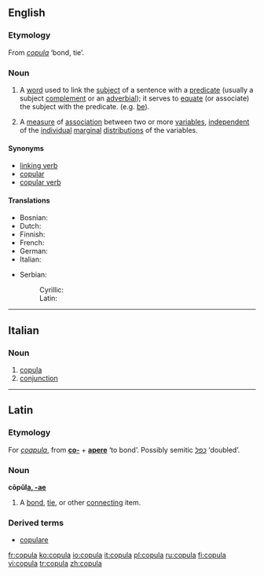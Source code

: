 {{wikipedia|copula}}
==English==

===Etymology===
From {{L.}} ''[[#Latin|copula]]'' ‘bond, tie’.

===Noun===
{{en-noun}}

# {{grammar}} A [[word]] used to link the [[subject]] of a sentence with a [[predicate]] (usually a subject [[complement]] or an [[adverbial]]); it serves to [[equate]] (or associate) the subject with the predicate. (e.g. [[be]]).
# {{statistics}} A [[measure]] of [[association]] between two or more [[variable]]s, [[independent]] of the [[individual]] [[marginal]] [[distribution]]s of the variables.<!--This is encyclopedic: Sklar’s theorem states this is always possible, and if the marginal distributions are continuous, then the copula is unique.  Basically, the copula density plots the quantiles of the variable against each other, and the copula C(x1,x2,&hellip;)=Integral from (0,0,0&hellip;) to (X1=x1,X2=x2,&hellip;) of the copula density.  The copula is always a number between zero and one.  If the marginals are Gaussian and you use a Gaussian copula, you get a correlation.-->

====Synonyms====
*[[linking verb]]
*[[copular]]
*[[copular verb]]

====Translations====
{{trans-top|grammar: linking kind of word}}
*Bosnian: {{t-|bs|kopula|f}}
*Dutch: {{t|nl|koppelwerkwoord|n}}
* Finnish: {{t-|fi|kopula}}
* French: {{t+|fr|copule|f}}
* German: {{t|de|Kopula|n}}
*Italian: {{t+|it|copula|f}}
{{trans-mid}}
*Serbian:
*:Cyrillic: {{t-|sr|копула|m}}
*:Latin: {{t-|sr|kopula|m}}
{{trans-bottom}}

{{trans-top|statistics: measure of association}}
{{trans-mid}}
{{trans-bottom}}

----

==Italian==

===Noun===
{{it-noun|copul|f|a|e}}

# [[copula#English|copula]]
# [[conjunction]]

----

==Latin==

===Etymology===
For ''[[coapula]]'', from '''[[co-]]''' + '''[[apere]]''' ‘to bond’.  Possibly semitic ''[[כפל]]'' ‘doubled’.

===Noun===
'''cōpŭl[[Wiktionary Appendix:Latin first declension|a, -ae]]''' {{f}}

# A [[bond]], [[tie]], or other [[connect]]ing item.

===Derived terms===
* [[copulare]]

[[fr:copula]]
[[ko:copula]]
[[io:copula]]
[[it:copula]]
[[pl:copula]]
[[ru:copula]]
[[fi:copula]]
[[vi:copula]]
[[tr:copula]]
[[zh:copula]]